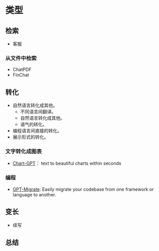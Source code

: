 # 类型
## 检索

* 客服

### 从文件中检索
* ChatPDF
* FinChat


## 转化
* 自然语言转化成其他。
  * 不同语言间翻译。
  * 自然语言转化成其他。
  * 语气的转化。
* 编程语言间直接的转化。
* 展示形式的转化。

### 文字转化成图表
* [Chart-GPT](https://github.com/whoiskatrin/chart-gpt)： text to beautiful charts within seconds

### 编程
* [GPT-Migrate](https://github.com/0xpayne/gpt-migrate/): Easily migrate your codebase from one framework or language to another.

## 变长
* 续写

## 总结

